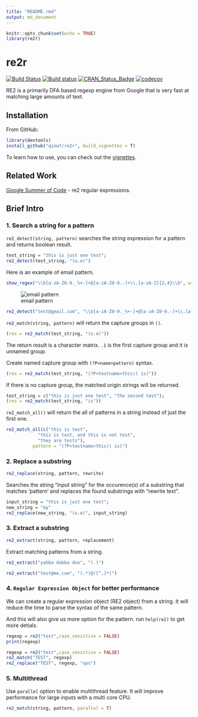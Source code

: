 ```yaml
---
title: "README.rmd"
output: md_document
---
```


```r
knitr::opts_chunk$set(echo = TRUE)
library(re2r)
```

# re2r

[![Build Status](https://travis-ci.org/qinwf/re2r.svg?branch=master)](https://travis-ci.org/qinwf/re2r) [![Build status](https://ci.appveyor.com/api/projects/status/n34unrvurpv18si5/branch/master?svg=true)](https://ci.appveyor.com/project/qinwf/re2r/branch/master) [![CRAN_Status_Badge](http://www.r-pkg.org/badges/version/re2r)](http://cran.r-project.org/package=re2r)  [![codecov](https://codecov.io/gh/qinwf/re2r/branch/master/graph/badge.svg)](https://codecov.io/gh/qinwf/re2r)

RE2 is a primarily DFA based regexp engine from Google that is very fast at matching large amounts of text.

## Installation

From GitHub:

```r
library(devtools)
install_github("qinwf/re2r", build_vignettes = T)
```

To learn how to use, you can check out the [vignettes](https://qinwenfeng.com/re2r_doc/).

## Related Work

[Google Summer of Code](https://github.com/rstats-gsoc/gsoc2016/wiki/re2-regular-expressions) - re2 regular expressions.

## Brief Intro

### 1. Search a string for a pattern

`re2_detect(string, pattern)` searches the string expression for a pattern and returns boolean result.

```r
test_string = "this is just one test";
re2_detect(test_string, "(o.e)")
```

Here is an example of email pattern.

```r
show_regex("\\b[a-zA-Z0-9._%+-]+@[a-zA-Z0-9.-]+\\.[a-zA-Z]{2,4}\\b", width = 670, height = 280)
```

![email pattern](https://raw.githubusercontent.com/qinwf/re2r/master/inst/img/email.png)

```r
re2_detect("test@gmail.com", "\\b[a-zA-Z0-9._%+-]+@[a-zA-Z0-9.-]+\\.[a-zA-Z]{2,4}\\b")
```

`re2_match(string, pattern)` will return the capture groups in `()`.

```r
(res = re2_match(test_string, "(o.e)"))
```

The return result is a character matrix. `.1` is the first capture group and it is unnamed group.

Create named capture group with `(?P<name>pattern)` syntax.

```r
(res = re2_match(test_string, "(?P<testname>this)( is)"))
```

If there is no capture group, the matched origin strings will be returned.

```r
test_string = c("this is just one test", "the second test");
(res = re2_match(test_string, "is"))
```

`re2_match_all()` will return the all of patterns in a string instead of just the first one.

```r
re2_match_all(c("this is test", 
            "this is test, and this is not test", 
            "they are tests"), 
          pattern = "(?P<testname>this)( is)")
```

### 2. Replace a substring

```r
re2_replace(string, pattern, rewrite)
```

Searches the string "input string" for the occurence(s) of a substring that matches 'pattern' and replaces the found substrings with "rewrite text".

```r
input_string = "this is just one test";
new_string = "my"
re2_replace(new_string, "(o.e)", input_string)
```

### 3. Extract a substring

```r
re2_extract(string, pattern, replacement)
```

Extract matching patterns from a string.

```r
re2_extract("yabba dabba doo", "(.)")
```

```r
re2_extract("test@me.com", "(.*)@([^.]*)")
```

### 4. `Regular Expression Object` for better performance

We can create a regular expression object (RE2 object) from a string. It will reduce the time to parse the syntax of the same pattern. 

And this will also give us more option for the pattern. run `help(re2)` to get more detials.

```r
regexp = re2("test",case_sensitive = FALSE)
print(regexp)
```

```r
regexp = re2("test",case_sensitive = FALSE)
re2_match("TEST", regexp)
re2_replace("TEST", regexp, "ops")
```

### 5. Multithread

Use `parallel` option to enable multithread feature. It will improve performance for large inputs with a multi core CPU.

```r
re2_match(string, pattern, parallel = T)
```
